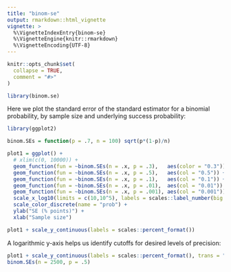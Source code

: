 ```yaml
---
title: "binom-se"
output: rmarkdown::html_vignette
vignette: >
  %\VignetteIndexEntry{binom-se}
  %\VignetteEngine{knitr::rmarkdown}
  %\VignetteEncoding{UTF-8}
---
```


```r
knitr::opts_chunk$set(
  collapse = TRUE,
  comment = "#>"
)
```

```r
library(binom.se)
```

Here we plot the standard error of the standard estimator for a binomial probability, by sample size and underlying success probability:

```r
library(ggplot2)

binom.SEs = function(p = .7, n = 100) sqrt(p*(1-p)/n)

plot1 = ggplot() + 
  # xlim(c(0, 10000)) +
  geom_function(fun = ~binom.SEs(n = .x, p = .3),   aes(color = "0.3")) +
  geom_function(fun = ~binom.SEs(n = .x, p = .5),   aes(col = "0.5")) +
  geom_function(fun = ~binom.SEs(n = .x, p = .1),   aes(col = "0.1")) +
  geom_function(fun = ~binom.SEs(n = .x, p = .01),  aes(col = "0.01")) +
  geom_function(fun = ~binom.SEs(n = .x, p = .001), aes(col = "0.001")) +
  scale_x_log10(limits = c(10,10^5), labels = scales::label_number(big.mark = ",")) +
  scale_color_discrete(name = "prob") +
  ylab("SE (% points)") +
  xlab("Sample size")

plot1 + scale_y_continuous(labels = scales::percent_format())

```

A logarithmic y-axis helps us identify cutoffs for desired levels of precision:

```r

plot1 + scale_y_continuous(labels = scales::percent_format(), trans = "log10")
binom.SEs(n = 2500, p = .5)

```

